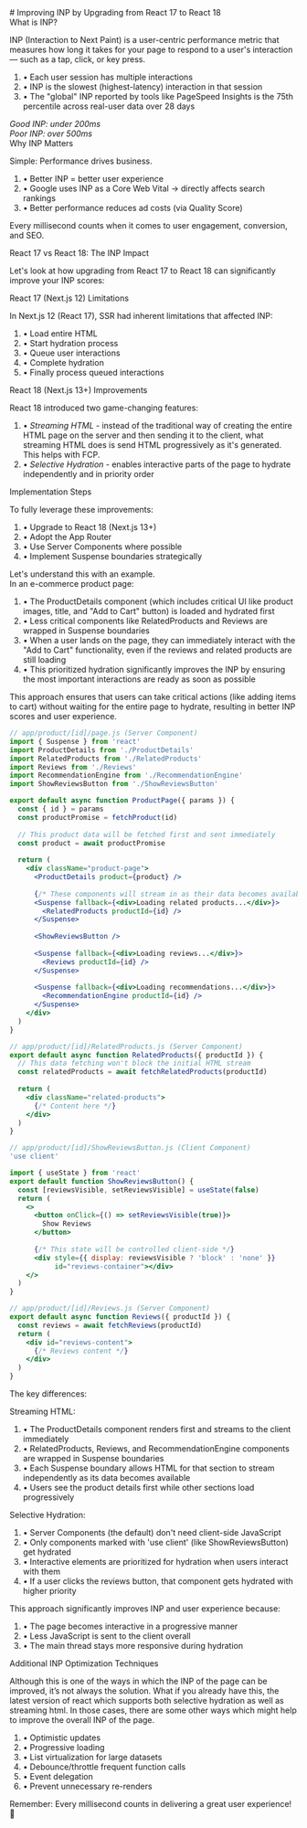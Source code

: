 
<div className="flex justify-between items-center mb-4">
  # Improving INP by Upgrading from React 17 to React 18
  <PageViewCounter />
</div>

<div style={{ fontWeight: "700", margin: "20px 0 8px 0" }}>
  What is INP?
</div>

INP (Interaction to Next Paint) is a user-centric performance metric that measures how long it takes for your page to respond to a user's interaction — such as a tap, click, or key press.

<ol
  style={{
    padding: "12px 12px 0px 12px",
    display: "flex",
    flexDirection: "column",
    gap: "8px",
    fontSize: "0.9rem",
  }}
>
  <li>• Each user session has multiple interactions</li>
  <li>• INP is the slowest (highest-latency) interaction in that session</li>
  <li>• The "global" INP reported by tools like PageSpeed Insights is the 75th percentile across real-user data over 28 days</li>
</ol>

<div style={{ margin: "20px 0" }}>
  <em style={{ textDecoration: "underline", textUnderlineOffset: "4px" }}>Good INP: under 200ms</em>  
  <br />
  <em style={{ textDecoration: "underline", textUnderlineOffset: "4px" }}>Poor INP: over 500ms</em>
</div>

<div style={{ fontWeight: "700", margin: "25px 0 10px 0" }}>
  Why INP Matters
</div>

Simple: Performance drives business.

<ol
  style={{
    padding: "10px 20px 10px 20px",
    display: "flex",
    flexDirection: "column",
    gap: "10px",
  }}
>
  <li>• Better INP = better user experience</li>
  <li>• Google uses INP as a Core Web Vital → directly affects search rankings</li>
  <li>• Better performance reduces ad costs (via Quality Score)</li>
</ol>

Every millisecond counts when it comes to user engagement, conversion, and SEO.

<div style={{ fontWeight: "700", margin: "25px 0 10px 0" }}>
  React 17 vs React 18: The INP Impact
</div>

Let's look at how upgrading from React 17 to React 18 can significantly improve your INP scores:

<div style={{ fontWeight: "600", margin: "25px 0 10px 0" }}>
  React 17 (Next.js 12) Limitations
</div>

In Next.js 12 (React 17), SSR had inherent limitations that affected INP:

<ol
  style={{
    padding: "10px 20px 10px 20px",
    display: "flex",
    flexDirection: "column",
    gap: "10px",
  }}
>
<li>• Load entire HTML</li>
<li>• Start hydration process</li>
<li>• Queue user interactions</li>
<li>• Complete hydration</li>
<li>• Finally process queued interactions</li>
</ol>

<div style={{ fontWeight: "600", margin: "25px 0 10px 0" }}>
  React 18 (Next.js 13+) Improvements
</div>

React 18 introduced two game-changing features:

<ol
  style={{
    padding: "10px 20px 10px 20px",
    display: "flex",
    flexDirection: "column",
    gap: "10px",
  }}
>
  <li>• <em style={{ textDecoration: "underline", textUnderlineOffset: "4px" }}>Streaming HTML</em> - instead of the traditional way of creating the entire HTML page on the server and then sending it to the client, what streaming HTML does is send HTML progressively as it's generated. This helps with FCP.</li>
  <li>• <em style={{ textDecoration: "underline", textUnderlineOffset: "4px" }}>Selective Hydration</em> - enables interactive parts of the page to hydrate independently and in priority order</li>
</ol>


<div style={{ fontWeight: "700", margin: "25px 0 10px 0" }}>
  Implementation Steps
</div>

To fully leverage these improvements:

<ol
  style={{
    padding: "10px 20px 10px 20px",
    display: "flex",
    flexDirection: "column",
    gap: "10px",
  }}
>
  <li>• Upgrade to React 18 (Next.js 13+)</li>
  <li>• Adopt the App Router</li>
  <li>• Use Server Components where possible</li>
  <li>• Implement Suspense boundaries strategically</li>
</ol>

<div style={{ fontWeight: "700", margin: "25px 0 10px 0" }}>
    Let's understand this with an example.
</div>
In an e-commerce product page:
<ol
  style={{
    padding: "10px 20px 10px 20px",
    display: "flex",
    flexDirection: "column",
    gap: "10px",
  }}
>
<li>• The ProductDetails component (which includes critical UI like product images, title, and "Add to Cart" button) is loaded and hydrated first</li>
<li>• Less critical components like RelatedProducts and Reviews are wrapped in Suspense boundaries</li>
<li>• When a user lands on the page, they can immediately interact with the "Add to Cart" functionality, even if the reviews and related products are still loading</li>
<li>• This prioritized hydration significantly improves the INP by ensuring the most important interactions are ready as soon as possible</li>
</ol>

This approach ensures that users can take critical actions (like adding items to cart) without waiting for the entire page to hydrate, resulting in better INP scores and user experience. 

```jsx
// app/product/[id]/page.js (Server Component)
import { Suspense } from 'react'
import ProductDetails from './ProductDetails'
import RelatedProducts from './RelatedProducts'
import Reviews from './Reviews'
import RecommendationEngine from './RecommendationEngine'
import ShowReviewsButton from './ShowReviewsButton'

export default async function ProductPage({ params }) {
  const { id } = params
  const productPromise = fetchProduct(id)
  
  // This product data will be fetched first and sent immediately
  const product = await productPromise
  
  return (
    <div className="product-page">
      <ProductDetails product={product} />
      
      {/* These components will stream in as their data becomes available */}
      <Suspense fallback={<div>Loading related products...</div>}>
        <RelatedProducts productId={id} />
      </Suspense>
      
      <ShowReviewsButton />
      
      <Suspense fallback={<div>Loading reviews...</div>}>
        <Reviews productId={id} />
      </Suspense>
      
      <Suspense fallback={<div>Loading recommendations...</div>}>
        <RecommendationEngine productId={id} />
      </Suspense>
    </div>
  )
}
```


```jsx
// app/product/[id]/RelatedProducts.js (Server Component)
export default async function RelatedProducts({ productId }) {
  // This data fetching won't block the initial HTML stream
  const relatedProducts = await fetchRelatedProducts(productId)
  
  return (
    <div className="related-products">
      {/* Content here */}
    </div>
  )
}
```


```jsx
// app/product/[id]/ShowReviewsButton.js (Client Component)
'use client'

import { useState } from 'react'
export default function ShowReviewsButton() {
  const [reviewsVisible, setReviewsVisible] = useState(false)
  return (
    <>
      <button onClick={() => setReviewsVisible(true)}>
        Show Reviews
      </button>
      
      {/* This state will be controlled client-side */}
      <div style={{ display: reviewsVisible ? 'block' : 'none' }} 
           id="reviews-container"></div>
    </>
  )
}

```


```jsx
// app/product/[id]/Reviews.js (Server Component)
export default async function Reviews({ productId }) {
  const reviews = await fetchReviews(productId)
  return (
    <div id="reviews-content">
      {/* Reviews content */}
    </div>
  )
}

```

<div style={{ fontWeight: "700", margin: "25px 0 10px 0" }}>
The key differences:
</div>

Streaming HTML:

<ol
  style={{
    padding: "10px 20px 10px 20px",
    display: "flex",
    flexDirection: "column",
    gap: "10px",
  }}
>
<li>• The ProductDetails component renders first and streams to the client immediately</li>
<li>• RelatedProducts, Reviews, and RecommendationEngine components are wrapped in Suspense boundaries</li>
<li>• Each Suspense boundary allows HTML for that section to stream independently as its data becomes available</li>
<li>• Users see the product details first while other sections load progressively</li>
</ol>

Selective Hydration:

<ol
  style={{
    padding: "10px 20px 10px 20px",
    display: "flex",
    flexDirection: "column",
    gap: "10px",
  }}
>
<li>• Server Components (the default) don't need client-side JavaScript</li>
<li>• Only components marked with 'use client' (like ShowReviewsButton) get hydrated</li>
<li>• Interactive elements are prioritized for hydration when users interact with them</li>
<li>• If a user clicks the reviews button, that component gets hydrated with higher priority</li>
</ol>


This approach significantly improves INP and user experience because:

<ol
  style={{
    padding: "10px 20px 10px 20px",
    display: "flex",
    flexDirection: "column",
    gap: "10px",
  }}
>
<li>• The page becomes interactive in a progressive manner</li>
<li>• Less JavaScript is sent to the client overall</li>
<li>• The main thread stays more responsive during hydration</li>
</ol>


<div style={{ fontWeight: "700", margin: "25px 0 10px 0" }}>
  Additional INP Optimization Techniques
</div>

Although this is one of the ways in which the INP of the page can be improved, it’s not always the solution. What if you already have this, the latest version of react which supports both selective hydration as well as streaming html.
In those cases, there are some other ways which might help to improve the overall INP of the page.


<ol
  style={{
    padding: "10px 20px 10px 20px",
    display: "flex",
    flexDirection: "column",
    gap: "10px",
  }}
>
  <li>• Optimistic updates</li>
  <li>• Progressive loading</li>
  <li>• List virtualization for large datasets</li>
  <li>• Debounce/throttle frequent function calls</li>
  <li>• Event delegation</li>
  <li>• Prevent unnecessary re-renders</li>
</ol>

<div style={{ margin: "30px 0", fontStyle: "italic" }}>
  Remember: Every millisecond counts in delivering a great user experience! 🚀
</div>



